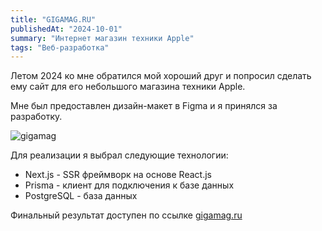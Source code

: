 ```yaml
---
title: "GIGAMAG.RU"
publishedAt: "2024-10-01"
summary: "Интернет магазин техники Apple"
tags: "Веб-разработка"
---
```


Летом 2024 ко мне обратился мой хороший друг и попросил сделать ему сайт для его небольшого магазина техники Apple.

Мне был предоставлен дизайн-макет в Figma и я принялся за разработку.

<Image
    className="mx-auto"
    src="/photos/gigamag-design.png"
    alt="gigamag"
    width={640}
    height={680}
/>

Для реализации я выбрал следующие технологии:
- Next.js - SSR фреймворк на основе React.js
- Prisma - клиент для подключения к базе данных
- PostgreSQL - база данных

Финальный результат доступен по ссылке [gigamag.ru](https://gigamag.ru)
